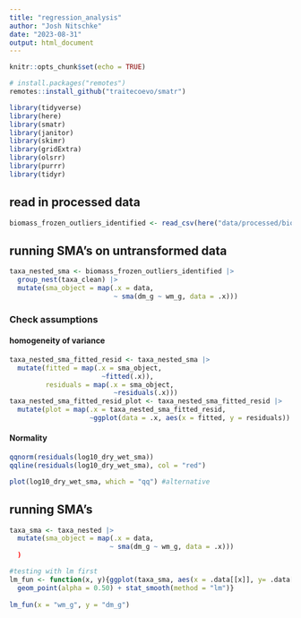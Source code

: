 ```yaml
---
title: "regression_analysis"
author: "Josh Nitschke"
date: "2023-08-31"
output: html_document
---
```


```r
knitr::opts_chunk$set(echo = TRUE)

# install.packages("remotes")
remotes::install_github("traitecoevo/smatr")

library(tidyverse)
library(here)
library(smatr)
library(janitor)
library(skimr)
library(gridExtra)
library(olsrr)
library(purrr)
library(tidyr)
```

## read in processed data
```r
biomass_frozen_outliers_identified <- read_csv(here("data/processed/biomass_frozen_outliers_identified.csv"))
```

## running SMA's on untransformed data
```r
taxa_nested_sma <- biomass_frozen_outliers_identified |> 
  group_nest(taxa_clean) |>
  mutate(sma_object = map(.x = data,
                          ~ sma(dm_g ~ wm_g, data = .x)))

```

### Check assumptions

#### homogeneity of variance
```r
taxa_nested_sma_fitted_resid <- taxa_nested_sma |> 
  mutate(fitted = map(.x = sma_object,
                       ~fitted(.x)),
         residuals = map(.x = sma_object,
                          ~residuals(.x)))
taxa_nested_sma_fitted_resid_plot <- taxa_nested_sma_fitted_resid |>
  mutate(plot = map(.x = taxa_nested_sma_fitted_resid,
                    ~ggplot(data = .x, aes(x = fitted, y = residuals)) + geom_point()))


```

#### Normality
```r
qqnorm(residuals(log10_dry_wet_sma))
qqline(residuals(log10_dry_wet_sma), col = "red")

plot(log10_dry_wet_sma, which = "qq") #alternative
```

## running SMA's
```r
taxa_sma <- taxa_nested |> 
  mutate(sma_object = map(.x = data,
                         ~ sma(dm_g ~ wm_g, data = .x)))
  )

#testing with lm first
lm_fun <- function(x, y){ggplot(taxa_sma, aes(x = .data[[x]], y= .data[[y]])) +
  geom_point(alpha = 0.50) + stat_smooth(method = "lm")}
  
lm_fun(x = "wm_g", y = "dm_g")

```